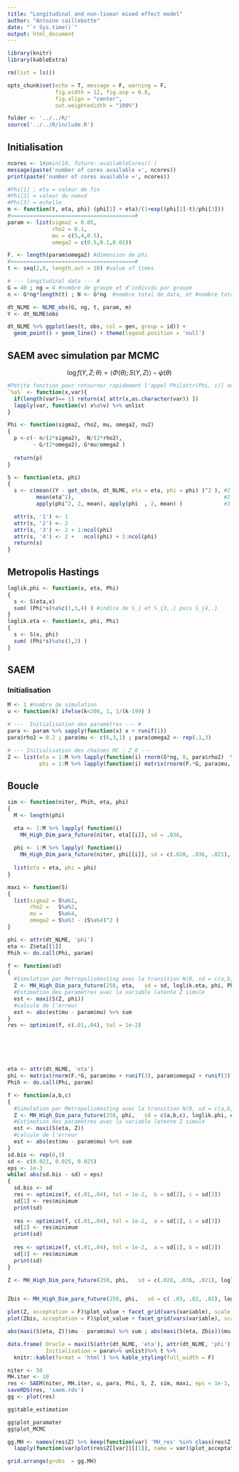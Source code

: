 ```yaml
---
title: "Longitudinal and non-linear mixed effect model"
author: "Antoine caillebotte"
date: "`r Sys.time()`"
output: html_document
---
```


<style type="text/css">
.main-container {
  max-width: 1000px;
  margin-left: auto;
  margin-right: auto;
}
</style>
  
```r
library(knitr)
library(kableExtra)

rm(list = ls())

opts_chunk$set(echo = T, message = F, warning = F,
               fig.width = 12, fig.asp = 0.8,
               fig.align = "center",
               out.weightedidth = "100%")

folder <- '../../R/'
source('../../R/include.R')
```

## Initialisation

```r
ncores <- 1#pmin(10, future::availableCores() )
message(paste('number of cores available =', ncores))
print(paste('number of cores available =', ncores))
```

```r
#Phi[1] ; eta = valeur de fin
#Phi[2] = valeur du noeud
#Phi[3] = echelle
m <- function(t, eta, phi) (phi[1] + eta)/(1+exp((phi[2]-t)/phi[3]))
#=======================================#
param <- list(sigma2 = 0.05,
              rho2 = 0.1,
              mu = c(5,4,0.5),
              omega2 = c(0.5,0.1,0.01))

F. <- length(param$omega2) #dimension de phi
#=======================================#
t <- seq(2,6, length.out = 10) #value of times

# --- longitudinal data --- #
G = 40 ; ng = 4 #nombre de groupe et d'individu par groupe
n <- G*ng*length(t) ; N <- G*ng  #nombre total de data, et #nombre total d'individu

dt_NLME <- NLME_obs(G, ng, t, param, m)
Y <- dt_NLME$obs
```

```r
dt_NLME %>% ggplot(aes(t, obs, col = gen, group = id)) + 
  geom_point() + geom_line() + theme(legend.position = 'null')
```

## SAEM avec simulation par MCMC
$$\log f(Y, Z ; \theta) = \langle \Phi(\theta) ; S(Y,Z) \rangle - \psi(\theta)$$

```r
#Petite fonction pour retourner rapidement l'appel Phi[attr(Phi, i)] où i est '1', '2', ...,
`%a%` <- function(x,var){
  if(length(var)== 1) return(x[ attr(x,as.character(var)) ])
  lapply(var, function(v) x%a%v) %>% unlist
}

Phi <- function(sigma2, rho2, mu, omega2, nu2)
{
  p <-c(- n/(2*sigma2), -N/(2*rho2),
        - G/(2*omega2), G*mu/omega2 )
 
  return(p)
}

S <- function(eta, phi)
{
  s <- c(mean((Y - get_obs(m, dt_NLME, eta = eta, phi = phi) )^2 ), #1
         mean(eta^2),                                               #2
         apply(phi^2, 2, mean), apply(phi  , 2, mean) )             #3 et 4

  attr(s, '1') <- 1
  attr(s, '2') <- 2
  attr(s, '3') <- 2 + 1:ncol(phi)
  attr(s, '4') <- 2 +   ncol(phi) + 1:ncol(phi)
  return(s)
}
```

## Metropolis Hastings

```r
loglik.phi <- function(x, eta, Phi)
{
  s <- S(eta,x)
  sum( (Phi*s)%a%c(1,3,4) ) #indice de S_1 et S_{3,.} puis S_{4,.}
}
loglik.eta <- function(x, phi, Phi) 
{ 
  s <- S(x, phi)
  sum( (Phi*s)%a%c(1,2) )
}
```




## SAEM
### Initialisation
```r
M <- 1 #nombre de simulation
u <- function(k) ifelse(k<200, 1, 1/(k-199) )

# ---  Initialisation des paramètres --- #
para <- param %>% sapply(function(x) x + runif(1))
para$rho2 = 0.2 ; para$mu <- c(6,3,1) ; para$omega2 <- rep(.1,3)

# --- Initialisation des chaines MC : Z_0 ---
Z <- list(eta = 1:M %>% lapply(function(i) rnorm(G*ng, 0, para$rho2)  %>% matrix(ncol = 1) ),
          phi = 1:M %>% lapply(function(i) matrix(rnorm(F.*G, para$mu, para$omega2), nrow = F.) %>% t ) )
```

## Boucle

```r
sim <- function(niter, Phih, eta, phi)
{
  M <- length(phi)

  eta <- 1:M %>% lapply( function(i)
    MH_High_Dim_para_future(niter, eta[[i]], sd = .036,                 loglik.eta, phi[[i]], Phih, cores = ncores-1 ))
  
  phi <- 1:M %>% lapply( function(i)
    MH_High_Dim_para_future(niter, phi[[i]], sd = c(.028, .036, .021), loglik.phi, eta[[i]], Phih, cores = ncores-1 ))
  
  list(eta = eta, phi = phi)
}

maxi <- function(S)
{
  list(sigma2 = S%a%1,
       rho2 =   S%a%2,
       mu =     S%a%4,
       omega2 = S%a%3 - (S%a%4)^2 )
}
```


```r
phi <- attr(dt_NLME, 'phi')
eta <- Z$eta[[1]]
Phih <- do.call(Phi, param)

f <- function(sd)
{
  #Simulation par MetropolisHasting avec la transition N(0, sd = c(a,b,c))
  Z <- MH_High_Dim_para_future(250, eta,   sd = sd, loglik.eta, phi, Phih, cores = 40)
  #Estimation des paramètres avec la variable latente Z simulé
  est <- maxi(S(Z, phi))
  #calcule de l'erreur
  est <- abs(est$mu - param$mu) %>% sum
}
res <- optimize(f, c(.01,.04), tol = 1e-2)






eta <- attr(dt_NLME, 'eta')
phi <- matrix(rnorm(F.*G, param$mu + runif(3), param$omega2 + runif(3)), nrow = F.) %>% t
Phih <- do.call(Phi, param)

f <- function(a,b,c)
{
  #Simulation par MetropolisHasting avec la transition N(0, sd = c(a,b,c))
  Z <- MH_High_Dim_para_future(250, phi,   sd = c(a,b,c), loglik.phi, eta, Phih, cores = 10)
  #Estimation des paramètres avec la variable latente Z simulé
  est <- maxi(S(eta, Z))
  #calcule de l'erreur
  est <- abs(est$mu - param$mu) %>% sum
}
sd.bis <- rep(0,3)
sd <- c(0.021, 0.025, 0.025)
eps <- 1e-3
while( abs(sd.bis - sd) > eps)
{
  sd.bis <- sd
  res <- optimize(f, c(.01,.04), tol = 1e-2,  b = sd[2], c = sd[3])
  sd[1] <- res$minimum
  print(sd)
  
  res <- optimize(f, c(.01,.04), tol = 1e-2,  a = sd[1], c = sd[3])
  sd[2] <- res$minimum
  print(sd)
  
  res <- optimize(f, c(.01,.04), tol = 1e-2,  a = sd[1], b = sd[2])
  sd[3] <- res$minimum
  print(sd)
}

```

```r
Z <- MH_High_Dim_para_future(250, phi,   sd = c(.028, .036, .021), loglik.phi, eta, Phih, cores = 10, verbatim = T)


Zbis <- MH_High_Dim_para_future(250, phi,   sd = c( .03, .02, .02), loglik.phi, eta, Phih, cores = 10, verbatim = T)

plot(Z, acceptation = F)$plot_value + facet_grid(vars(variable), scale = "free")
plot(Zbis, acceptation = F)$plot_value + facet_grid(vars(variable), scale = "free")

abs(maxi(S(eta, Z))$mu - param$mu) %>% sum ; abs(maxi(S(eta, Zbis))$mu - param$mu) %>% sum

```

```r
data.frame( Oracle = maxi(S(attr(dt_NLME, 'eta'), attr(dt_NLME, 'phi') )) %>% unlist ,
            Initialisation = para%>% unlist)%>% t %>% 
  knitr::kable(format = 'html') %>% kable_styling(full_width = F)
```

```r
niter <- 50
MH.iter <- 10
res <- SAEM(niter, MH.iter, u, para, Phi, S, Z, sim, maxi, eps = 1e-3, verbatim = 2)
saveRDS(res, 'saem.rds')
gg <- plot(res)
```

```r
gg$table_estimation
```

```r
gg$plot_paramater
gg$plot_MCMC

gg.MH <- names(res$Z) %>% keep(function(var) 'MH_res' %in% class(res$Z[[var]][[1]]) ) %>%
  lapply(function(var)plot(res$Z[[var]][[1]], name = var)$plot_acceptation)

grid.arrange(grobs  = gg.MH)
```










